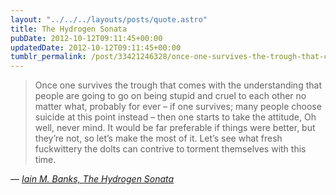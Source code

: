 ```yaml
---
layout: "../../../layouts/posts/quote.astro"
title: The Hydrogen Sonata
pubDate: 2012-10-12T09:11:45+00:00
updatedDate: 2012-10-12T09:11:45+00:00
tumblr_permalink: /post/33421246328/once-one-survives-the-trough-that-comes-with-the
---
```


> Once one survives the trough that comes with the understanding that people are going to go on being stupid and cruel to each other no matter what, probably for ever – if one survives; many people choose suicide at this point instead – then one starts to take the attitude, Oh well, never mind. It would be far preferable if things were better, but they’re not, so let’s make the most of it. Let’s see what fresh fuckwittery the dolts can contrive to torment themselves with this time.

— <cite>[Iain M. Banks, _The Hydrogen Sonata_](https://www.goodreads.com/book/show/13497991-the-hydrogen-sonata)</cite>
